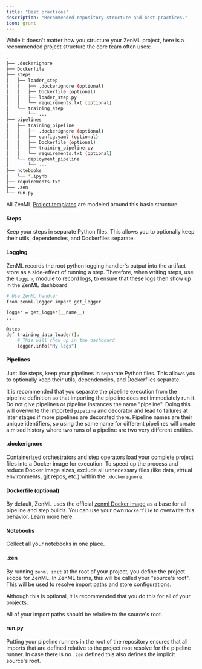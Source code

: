 ```yaml
---
title: "Best practices"
description: "Recommended repository structure and best practices."
icon: grunt
---
```


While it doesn't matter how you structure your ZenML project, here is a recommended project structure the core team often uses:

```Bash
.
├── .dockerignore
├── Dockerfile
├── steps
│   ├── loader_step
│   │   ├── .dockerignore (optional)
│   │   ├── Dockerfile (optional)
│   │   ├── loader_step.py
│   │   └── requirements.txt (optional)
│   └── training_step
│       └── ...
├── pipelines
│   ├── training_pipeline
│   │   ├── .dockerignore (optional)
│   │   ├── config.yaml (optional)
│   │   ├── Dockerfile (optional)
│   │   ├── training_pipeline.py
│   │   └── requirements.txt (optional)
│   └── deployment_pipeline
│       └── ...
├── notebooks
│   └── *.ipynb
├── requirements.txt
├── .zen
└── run.py
```

All ZenML [Project templates](/v/0.67.0/versions/0.66.0/how-to/setting-up-a-project-repository/using-project-templates#generating-project-from-a-project-template) are modeled around this basic structure.

#### Steps

Keep your steps in separate Python files. This allows you to optionally keep their utils, dependencies, and Dockerfiles separate.

#### Logging

ZenML records the root python logging handler's output into the artifact store as a side-effect of running a step. Therefore, when writing steps, use the `logging` module to record logs, to ensure that these logs then show up in the ZenML dashboard.

```Bash
# Use ZenML handler
from zenml.logger import get_logger

logger = get_logger(__name__)
...

@step
def training_data_loader():
    # This will show up in the dashboard
    logger.info("My logs")
```

#### Pipelines

Just like steps, keep your pipelines in separate Python files. This allows you to optionally keep their utils, dependencies, and Dockerfiles separate.

It is recommended that you separate the pipeline execution from the pipeline definition so that importing the pipeline does not immediately run it.
<Note>
    Do not give pipelines or pipeline instances the name "pipeline". Doing this will overwrite the imported `pipeline` and decorator and lead to failures at later stages if more pipelines are decorated there.
</Note>
<Info>
    Pipeline names are their unique identifiers, so using the same name for different pipelines will create a mixed history where two runs of a pipeline are two very different entities.
</Info>



#### .dockerignore

Containerized orchestrators and step operators load your complete project files into a Docker image for execution. To speed up the process and reduce Docker image sizes, exclude all unnecessary files (like data, virtual environments, git repos, etc.) within the `.dockerignore`.

#### Dockerfile (optional)

By default, ZenML uses the official [zenml Docker image](https://hub.docker.com/r/zenmldocker/zenml) as a base for all pipeline and step builds. You can use your own `Dockerfile` to overwrite this behavior. Learn more [here](/v/0.67.0/versions/0.66.0/how-to/customize-docker-builds).

#### Notebooks

Collect all your notebooks in one place.

#### .zen

By running `zenml init` at the root of your project, you define the project scope for ZenML. In ZenML terms, this will be called your "source's root". This will be used to resolve import paths and store configurations.

Although this is optional, it is recommended that you do this for all of your projects.

<Note>
    All of your import paths should be relative to the source's root.
</Note>

#### run.py

Putting your pipeline runners in the root of the repository ensures that all imports that are defined relative to the project root resolve for the pipeline runner. In case there is no `.zen` defined this also defines the implicit source's root.

